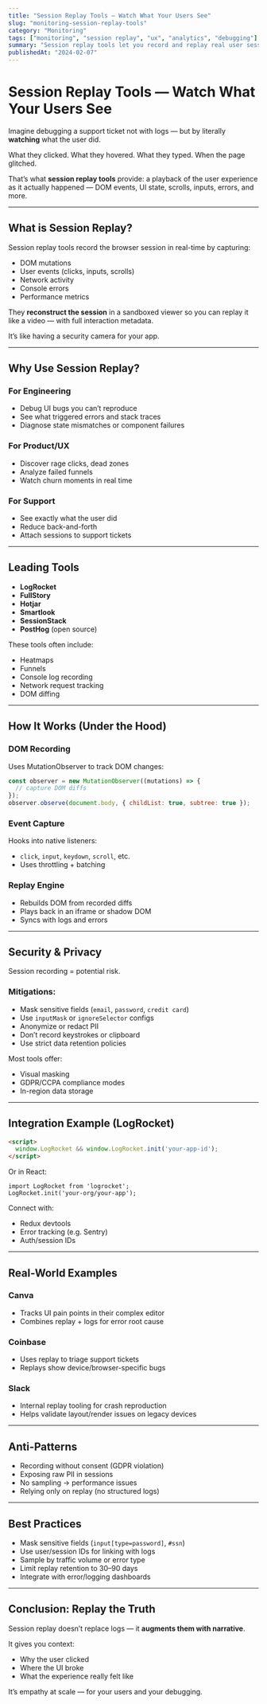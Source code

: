 ```yaml
---
title: "Session Replay Tools — Watch What Your Users See"
slug: "monitoring-session-replay-tools"
category: "Monitoring"
tags: ["monitoring", "session replay", "ux", "analytics", "debugging"]
summary: "Session replay tools let you record and replay real user sessions, helping you understand user behavior, UI bugs, and UX friction. Learn how they work, use cases, and integration best practices."
publishedAt: "2024-02-07"
---
```


# Session Replay Tools — Watch What Your Users See

Imagine debugging a support ticket not with logs — but by literally **watching** what the user did.

What they clicked. What they hovered. What they typed. When the page glitched.

That’s what **session replay tools** provide: a playback of the user experience as it actually happened — DOM events, UI state, scrolls, inputs, errors, and more.

---

## What is Session Replay?

Session replay tools record the browser session in real-time by capturing:
- DOM mutations
- User events (clicks, inputs, scrolls)
- Network activity
- Console errors
- Performance metrics

They **reconstruct the session** in a sandboxed viewer so you can replay it like a video — with full interaction metadata.

It’s like having a security camera for your app.

---

## Why Use Session Replay?

### For Engineering

- Debug UI bugs you can’t reproduce
- See what triggered errors and stack traces
- Diagnose state mismatches or component failures

### For Product/UX

- Discover rage clicks, dead zones
- Analyze failed funnels
- Watch churn moments in real time

### For Support

- See exactly what the user did
- Reduce back-and-forth
- Attach sessions to support tickets

---

## Leading Tools

- **LogRocket**
- **FullStory**
- **Hotjar**
- **Smartlook**
- **SessionStack**
- **PostHog** (open source)

These tools often include:
- Heatmaps
- Funnels
- Console log recording
- Network request tracking
- DOM diffing

---

## How It Works (Under the Hood)

### DOM Recording

Uses MutationObserver to track DOM changes:
```js
const observer = new MutationObserver((mutations) => {
  // capture DOM diffs
});
observer.observe(document.body, { childList: true, subtree: true });
```

### Event Capture

Hooks into native listeners:
- `click`, `input`, `keydown`, `scroll`, etc.
- Uses throttling + batching

### Replay Engine

- Rebuilds DOM from recorded diffs
- Plays back in an iframe or shadow DOM
- Syncs with logs and errors

---

## Security & Privacy

Session recording = potential risk.

### Mitigations:
- Mask sensitive fields (`email`, `password`, `credit card`)
- Use `inputMask` or `ignoreSelector` configs
- Anonymize or redact PII
- Don’t record keystrokes or clipboard
- Use strict data retention policies

Most tools offer:
- Visual masking
- GDPR/CCPA compliance modes
- In-region data storage

---

## Integration Example (LogRocket)

```html
<script>
  window.LogRocket && window.LogRocket.init('your-app-id');
</script>
```

Or in React:

```tsx
import LogRocket from 'logrocket';
LogRocket.init('your-org/your-app');
```

Connect with:
- Redux devtools
- Error tracking (e.g. Sentry)
- Auth/session IDs

---

## Real-World Examples

### Canva

- Tracks UI pain points in their complex editor
- Combines replay + logs for error root cause

### Coinbase

- Uses replay to triage support tickets
- Replays show device/browser-specific bugs

### Slack

- Internal replay tooling for crash reproduction
- Helps validate layout/render issues on legacy devices

---

## Anti-Patterns

- Recording without consent (GDPR violation)
- Exposing raw PII in sessions
- No sampling → performance issues
- Relying only on replay (no structured logs)

---

## Best Practices

- Mask sensitive fields (`input[type=password]`, `#ssn`)
- Use user/session IDs for linking with logs
- Sample by traffic volume or error type
- Limit replay retention to 30–90 days
- Integrate with error/logging dashboards

---

## Conclusion: Replay the Truth

Session replay doesn’t replace logs — it **augments them with narrative**.

It gives you context:
- Why the user clicked
- Where the UI broke
- What the experience really felt like

It’s empathy at scale — for your users and your debugging.

